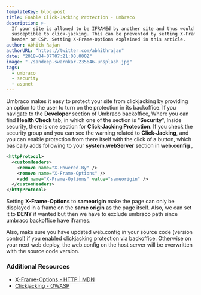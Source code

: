 ```yaml
---
templateKey: blog-post
title: Enable Click-Jacking Protection - Umbraco
description: >-
  If your site is allowed to be IFRAMEd by another site and thus would be
  susceptible to click-jacking. This can be prevented by setting X-Frame-Options
  header or CSP. Setting X-Frame-Options explained in this article.
author: Abhith Rajan
authorURL: "https://twitter.com/abhithrajan"
date: "2018-04-07T07:21:00.000Z"
image: "./sandeep-swarnkar-235646-unsplash.jpg"
tags:
  - umbraco
  - security
  - aspnet
---
```


Umbraco makes it easy to protect your site from clickjacking by providing an option to the user to turn on the protection in its backoffice. If you navigate to the **Developer** section of Umbraco backoffice, Where you can find **Health Check** tab, in which one of the section is "**Security**", Inside security, there is one section for **Click-Jacking Protection**. If you check the security group and you can see the warning related to **Click-Jacking**, and you can enable protection from there itself with the click of a button, which basically adds following to your **system.webServer** section in **web.config** ,

```xml
<httpProtocol>
  <customHeaders>
    <remove name="X-Powered-By" />
    <remove name="X-Frame-Options" />
    <add name="X-Frame-Options" value="sameorigin" />
  </customHeaders>
</httpProtocol>
```

Setting **X-Frame-Options** to **sameorigin** make the page can only be displayed in a frame on the **same origin** as the page itself. Also, we can set it to **DENY** if wanted but then we have to exclude umbraco path since umbraco backoffice have iframes.

Also, make sure you have updated web.config in your source code (version control) if you enabled clickjacking protection via backoffice. Otherwise on your next web deploy, the web.config on the host server will be overwritten with the source code version.

### Additional Resources

- [X-Frame-Options - HTTP | MDN](https://developer.mozilla.org/en-US/docs/Web/HTTP/Headers/X-Frame-Options)
- [Clickjacking - OWASP](https://www.owasp.org/index.php/Clickjacking)
